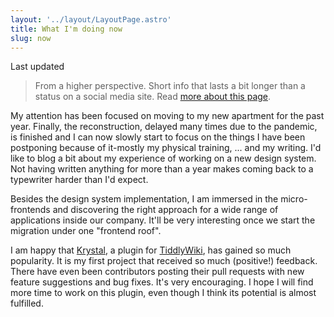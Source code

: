 ```yaml
---
layout: '../layout/LayoutPage.astro'
title: What I'm doing now
slug: now
---
```



<span class="meta">
  <Sprite name="mdi:calendar-month" aria-hidden="true" class="text-default" /> Last updated <Time date="2022-01-16" />
</span>

> From a higher perspective. Short info that lasts a bit longer than a status on a social media site. Read [more about this page](https://nownownow.com/about).

My attention has been focused on moving to my new apartment for the past year. Finally, the reconstruction, delayed many times due to the pandemic, is finished and I can now slowly start to focus on the things I have been postponing because of it-mostly my physical training, ... and my writing. I'd like to blog a bit about my experience of working on a new design system. Not having written anything for more than a year makes coming back to a typewriter harder than I'd expect.

Besides the design system implementation, I am immersed in the micro-frontends and discovering the right approach for a wide range of applications inside our company. It'll be very interesting once we start the migration under one "frontend roof".

I am happy that [Krystal](https://crazko.github.io/krystal/), a plugin for [TiddlyWiki](https://tiddlywiki.com/), has gained so much popularity. It is my first project that received so much (positive!) feedback. There have even been contributors posting their pull requests with new feature suggestions and bug fixes. It's very encouraging. I hope I will find more time to work on this plugin, even though I think its potential is almost fulfilled.
